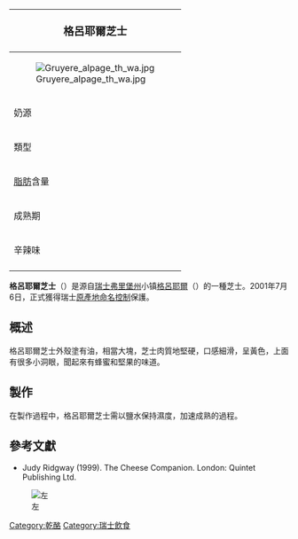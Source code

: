 {{expand|time=2017-12-06T21:29:54+00:00}}

{{noteTA
|G1=Food
}}
{| class="infobox bordered" style="align: right; width: 20em; font-size: 90%; text-align: left; float: right;" cellpadding="3"
|-
! colspan=2 bgcolor="#FFCCAA" style="font-size: 120%; text-align: center;" |'''格呂耶爾芝士'''
|-----
|colspan=2|[[File:Gruyere_alpage_th_wa.jpg|center]]
|-----
| 奶源|| 未經[[巴氏殺菌|巴氏殺菌]]的[[牛奶|牛奶]]
|-----
| 類型 ||半硬質
|-----
| [[脂肪|脂肪]]含量 || 45%
|-----
| 成熟期 || 6-10個月
|-----
| 辛辣味 ||中等
|-
|}

'''格呂耶爾芝士'''（{{lang-fr|le gruyère}}）是源自[[瑞士|瑞士]][[弗里堡州|弗里堡州]]小镇[[格呂耶爾|格呂耶爾]]（{{lang|fr|Gruyères}}）的一種芝士。2001年7月6日，正式獲得瑞士[[原產地命名控制|原產地命名控制]]保護。

== 概述 ==
格呂耶爾芝士外殼塗有油，相當大塊，芝士肉質地堅硬，口感細滑，呈黃色，上面有很多小洞眼，聞起來有蜂蜜和堅果的味道。

== 製作 ==
在製作過程中，格呂耶爾芝士需以鹽水保持濕度，加速成熟的過程。

== 參考文獻 ==
* Judy Ridgway (1999). The Cheese Companion. London: Quintet Publishing Ltd.
[[File:Smoked_Gruyère_cheese.jpg|左]]
[[Category:乾酪|Category:乾酪]]
[[Category:瑞士飲食|Category:瑞士飲食]]